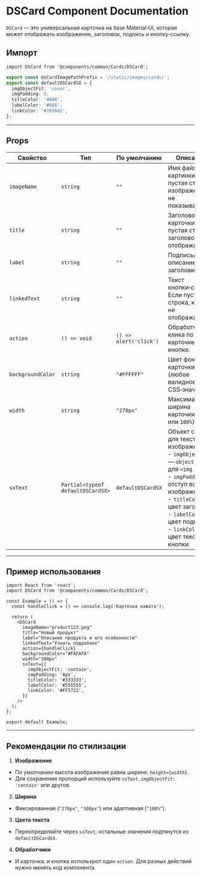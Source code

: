 # DSCard Component Documentation

`DSCard` — это универсальная карточка на базе Material‑UI, которая может отображать изображение, заголовок, подпись и кнопку‑ссылку.

## Импорт

```tsx
import DSCard from '@components/common/Cards/DSCard';
```

```ts
export const dsCardImagePathPrefix = '/static/images/cards/';
export const defaultDSCardSX = {
  imgObjectFit: 'cover',
  imgPadding: 0,
  titleColor: '#000',
  labelColor: '#666',
  linkColor: '#1976d2',
};
```

---

## Props

| Свойство          | Тип                               | По умолчанию           | Описание                                                                                                                                                                                                                                                   |
| ----------------- | --------------------------------- | ---------------------- | ---------------------------------------------------------------------------------------------------------------------------------------------------------------------------------------------------------------------------------------------------------- |
| `imageName`       | `string`                          | `""`                   | Имя файла картинки. Если пустая строка, изображение не показывается.                                                                                                                                                                                       |
| `title`           | `string`                          | `""`                   | Заголовок карточки. Если пустая строка, заголовок не отображается.                                                                                                                                                                                         |
| `label`           | `string`                          | `""`                   | Подпись/описание под заголовком.                                                                                                                                                                                                                           |
| `linkedText`      | `string`                          | `""`                   | Текст кнопки‑ссылки. Если пустая строка, кнопка не отображается.                                                                                                                                                                                           |
| `action`          | `() => void`                      | `() => alert('click')` | Обработчик клика по всей карточке и кнопке.                                                                                                                                                                                                                |
| `backgroundColor` | `string`                          | `"#FFFFFF"`            | Цвет фона карточки (любое валидное CSS‑значение).                                                                                                                                                                                                          |
| `width`           | `string`                          | `"270px"`              | Максимальная ширина карточки (`XXpx` или `100%`).                                                                                                                                                                                                          |
| `sxText`          | `Partial<typeof defaultDSCardSX>` | `defaultDSCardSX`      | Объект стилей для текста и изображения:<br />- `imgObjectFit` — `object-fit` для `<img />`<br />- `imgPadding` — отступ вокруг изображения<br />- `titleColor` — цвет заголовка<br />- `labelColor` — цвет подписи<br />- `linkColor` — цвет текста кнопки |

---

## Пример использования

```tsx
import React from 'react';
import DSCard from '@components/common/Cards/DSCard';

const Example = () => {
  const handleClick = () => console.log('Карточка нажата');

  return (
    <DSCard
      imageName="product123.png"
      title="Новый продукт"
      label="Описание продукта и его особенности"
      linkedText="Узнать подробнее"
      action={handleClick}
      backgroundColor="#FAFAFA"
      width="300px"
      sxText={{
        imgObjectFit: 'contain',
        imgPadding: '8px',
        titleColor: '#333333',
        labelColor: '#555555',
        linkColor: '#FF5722',
      }}
    />
  );
};

export default Example;
```

---

## Рекомендации по стилизации

1. **Изображение**

* По умолчанию высота изображения равна ширине: `height={width}`.
* Для сохранения пропорций используйте `sxText.imgObjectFit: 'contain'` или другое.

2. **Ширина**

* Фиксированная (`"270px"`, `"300px"`) или адаптивная (`"100%"`).

3. **Цвета текста**

* Переопределяйте через `sxText`, остальные значения подтянутся из `defaultDSCardSX`.

4. **Обработчики**

* И карточка, и кнопка используют один `action`. Для разных действий нужно менять код компонента.
